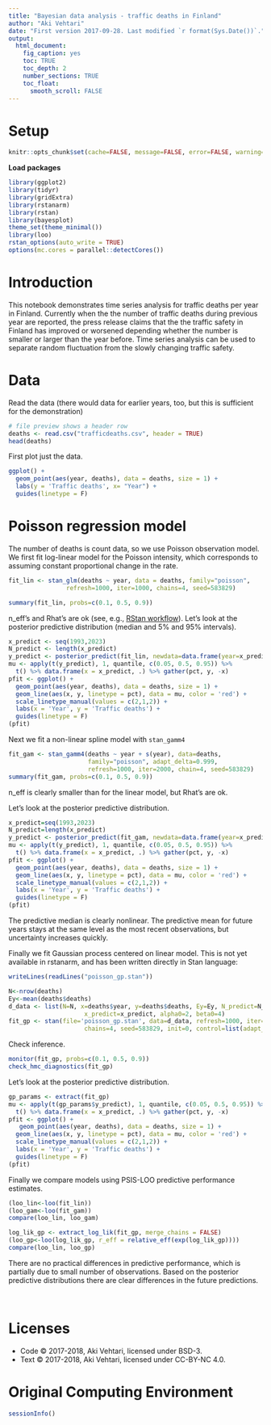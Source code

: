 ```yaml
---
title: "Bayesian data analysis - traffic deaths in Finland"
author: "Aki Vehtari"
date: "First version 2017-09-28. Last modified `r format(Sys.Date())`."
output:
  html_document:
    fig_caption: yes
    toc: TRUE
    toc_depth: 2
    number_sections: TRUE
    toc_float:
      smooth_scroll: FALSE
---
```


# Setup  {.unnumbered}

```r
knitr::opts_chunk$set(cache=FALSE, message=FALSE, error=FALSE, warning=TRUE, comment=NA, out.width='95%')
```

**Load packages**
```r
library(ggplot2)
library(tidyr)
library(gridExtra)
library(rstanarm)
library(rstan)
library(bayesplot)
theme_set(theme_minimal())
library(loo)
rstan_options(auto_write = TRUE)
options(mc.cores = parallel::detectCores())
```

# Introduction

This notebook demonstrates time series analysis for traffic deaths per
year in Finland. Currently when the the number of traffic deaths
during previous year are reported, the press release claims that the
the traffic safety in Finland has improved or worsened depending
whether the number is smaller or larger than the year before. Time
series analysis can be used to separate random fluctuation from the
slowly changing traffic safety.

# Data

Read the data (there would data for earlier years, too, but this is
sufficient for the demonstration)
```r
# file preview shows a header row
deaths <- read.csv("trafficdeaths.csv", header = TRUE)
head(deaths)
```

First plot just the data.
```r
ggplot() +
  geom_point(aes(year, deaths), data = deaths, size = 1) +
  labs(y = 'Traffic deaths', x= "Year") +
  guides(linetype = F)
```

# Poisson regression model

The number of deaths is count data, so we use Poisson observation
model.  We first fit log-linear model for the Poisson intensity, which
corresponds to assuming constant proportional change in the rate.

```r
fit_lin <- stan_glm(deaths ~ year, data = deaths, family="poisson",
 	            refresh=1000, iter=1000, chains=4, seed=583829)
```
```r
summary(fit_lin, probs=c(0.1, 0.5, 0.9))
```

n_eff's and Rhat's are ok (see, e.g., [RStan
workflow](http://mc-stan.org/users/documentation/case-studies/rstan_workflow.html)). Let's
look at the posterior predictive distribution (median and 5% and 95%
intervals).
```r
x_predict <- seq(1993,2023)
N_predict <- length(x_predict)
y_predict <- posterior_predict(fit_lin, newdata=data.frame(year=x_predict))
mu <- apply(t(y_predict), 1, quantile, c(0.05, 0.5, 0.95)) %>%
  t() %>% data.frame(x = x_predict, .) %>% gather(pct, y, -x)
pfit <- ggplot() +
  geom_point(aes(year, deaths), data = deaths, size = 1) +
  geom_line(aes(x, y, linetype = pct), data = mu, color = 'red') +
  scale_linetype_manual(values = c(2,1,2)) +
  labs(x = 'Year', y = 'Traffic deaths') +
  guides(linetype = F)
(pfit)
```

Next we fit a non-linear spline model with `stan_gamm4`
```r
fit_gam <- stan_gamm4(deaths ~ year + s(year), data=deaths,
                      family="poisson", adapt_delta=0.999, 
                      refresh=1000, iter=2000, chain=4, seed=583829)
summary(fit_gam, probs=c(0.1, 0.5, 0.9))
```

n_eff is clearly smaller than for the linear model, but Rhat's are ok.

Let's look at the posterior predictive distribution.
```r
x_predict=seq(1993,2023)
N_predict=length(x_predict)
y_predict <- posterior_predict(fit_gam, newdata=data.frame(year=x_predict))
mu <- apply(t(y_predict), 1, quantile, c(0.05, 0.5, 0.95)) %>%
  t() %>% data.frame(x = x_predict, .) %>% gather(pct, y, -x)
pfit <- ggplot() +
  geom_point(aes(year, deaths), data = deaths, size = 1) +
  geom_line(aes(x, y, linetype = pct), data = mu, color = 'red') +
  scale_linetype_manual(values = c(2,1,2)) +
  labs(x = 'Year', y = 'Traffic deaths') +
  guides(linetype = F)
(pfit)
```

The predictive median is clearly nonlinear. The predictive mean for
future years stays at the same level as the most recent observations,
but uncertainty increases quickly.

Finally we fit Gaussian process centered on linear model. This is not
yet available in rstanarm, and has been written directly in Stan
language:
```r
writeLines(readLines("poisson_gp.stan"))
```

```r
N<-nrow(deaths)
Ey<-mean(deaths$deaths)
d_data <- list(N=N, x=deaths$year, y=deaths$deaths, Ey=Ey, N_predict=N_predict,
                     x_predict=x_predict, alpha0=2, beta0=4)
fit_gp <- stan(file='poisson_gp.stan', data=d_data, refresh=1000, iter=4000,
                     chains=4, seed=583829, init=0, control=list(adapt_delta=0.999))
```

Check inference.
```r
monitor(fit_gp, probs=c(0.1, 0.5, 0.9))
check_hmc_diagnostics(fit_gp)
```

Let's look at the posterior predictive distribution.
```r
gp_params <- extract(fit_gp)
mu <- apply(t(gp_params$y_predict), 1, quantile, c(0.05, 0.5, 0.95)) %>%
  t() %>% data.frame(x = x_predict, .) %>% gather(pct, y, -x)
pfit <- ggplot() +
   geom_point(aes(year, deaths), data = deaths, size = 1) +
  geom_line(aes(x, y, linetype = pct), data = mu, color = 'red') +
  scale_linetype_manual(values = c(2,1,2)) +
  labs(x = 'Year', y = 'Traffic deaths') +
  guides(linetype = F)
(pfit)
```

Finally we compare models using PSIS-LOO predictive performance estimates.

```r
(loo_lin<-loo(fit_lin))
(loo_gam<-loo(fit_gam))
compare(loo_lin, loo_gam)
```
```r
log_lik_gp <- extract_log_lik(fit_gp, merge_chains = FALSE)
(loo_gp<-loo(log_lik_gp, r_eff = relative_eff(exp(log_lik_gp))))
compare(loo_lin, loo_gp)
```

There are no practical differences in predictive performance, which is
partially due to small number of observations. Based on the posterior
predictive distributions there are clear differences in the future
predictions.

<br />

# Licenses {.unnumbered}

* Code &copy; 2017-2018, Aki Vehtari, licensed under BSD-3.
* Text &copy; 2017-2018, Aki Vehtari, licensed under CC-BY-NC 4.0.

# Original Computing Environment {.unnumbered}

```r
sessionInfo()
```

<br />
